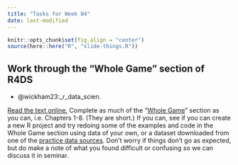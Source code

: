 ```yaml
---
title: "Tasks for Week 04"
date: last-modified
---
```


```r
knitr::opts_chunk$set(fig.align = "center")
source(here::here("R", "slide-things.R"))
```

## Work through the "Whole Game" section of R4DS

- @wickham23:_r_data_scien. 

[Read the text online.](https://r4ds.hadley.nz/) Complete as much of the "[Whole Game](https://r4ds.hadley.nz/whole-game)" section as you can, i.e. Chapters 1-8. (They are short.) If you can, see if you can create a new R project and try redoing some of the examples and code in the Whole Game section using data of your own, or a dataset downloaded from one of the [practice data sources](https://mptc.io/content/). Don't worry if things don't go as expected, but do make a note of what you found difficult or confusing so we can discuss it in seminar.
